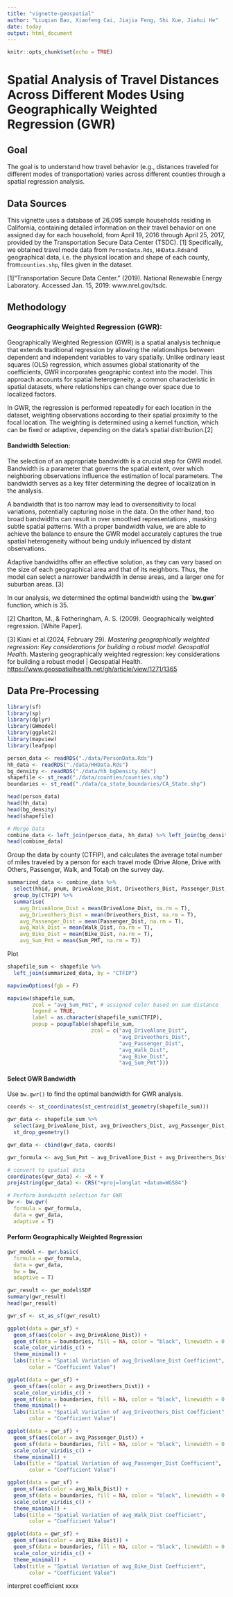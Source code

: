 ```yaml
---
title: "vignette-geospatial"
author: "Liuqian Bao, Xiaofeng Cai, Jiajia Feng, Shi Xue, Jiahui He"
date: today 
output: html_document
---
```


```r
knitr::opts_chunk$set(echo = TRUE)
```

# Spatial Analysis of Travel Distances Across Different Modes Using Geographically Weighted Regression (GWR)

## Goal

The goal is to understand how travel behavior (e.g., distances traveled for different modes of transportation) varies across different counties through a spatial regression analysis.

## Data Sources

This vignette uses a database of 26,095 sample households residing in California, containing detailed information on their travel behavior on one assigned day for each household, from April 19, 2016 through April 25, 2017, provided by the Transportation Secure Data Center (TSDC). [1] Specifically, we obtained travel mode data from `PersonData.Rds`, `HHData.Rds`and geographical data, i.e. the physical location and shape of each county, from`counties.shp`, files given in the dataset.

[1]"Transportation Secure Data Center." (2019). National Renewable Energy Laboratory. Accessed Jan. 15, 2019: www.nrel.gov/tsdc.

## Methodology

### Geographically Weighted Regression (GWR):

Geographically Weighted Regression (GWR) is a spatial analysis technique that extends traditional regression by allowing the relationships between dependent and independent variables to vary spatially. Unlike ordinary least squares (OLS) regression, which assumes global stationarity of the coefficients, GWR incorporates geographic context into the model. This approach accounts for spatial heterogeneity, a common characteristic in spatial datasets, where relationships can change over space due to localized factors.

In GWR, the regression is performed repeatedly for each location in the dataset, weighting observations according to their spatial proximity to the focal location. The weighting is determined using a kernel function, which can be fixed or adaptive, depending on the data's spatial distribution.[2]

#### Bandwidth Selection:

The selection of an appropriate bandwidth is a crucial step for GWR model. Bandwidth is a parameter that governs the spatial extent, over which neighboring observations influence the estimation of local parameters. The bandwidth serves as a key filter determining the degree of localization in the analysis. 

A bandwidth that is too narrow may lead to oversensitivity to local variations, potentially capturing noise in the data. On the other hand, too broad bandwidths can result in over smoothed representations , masking subtle spatial patterns. With a proper bandwidth value, we are able to achieve the balance to ensure the GWR model accurately captures the true spatial heterogeneity without being unduly influenced by distant observations. 

Adaptive bandwidths offer an effective solution, as they can vary based on the size of each geographical area and that of its neighbors. Thus, the model can select a narrower bandwidth in dense areas, and a larger one for suburban areas. [3]

In our analysis, we determined the optimal bandwidth using the \`**bw.gwr\`** function, which is 35.

[2] Charlton, M., & Fotheringham, A. S. (2009). Geographically weighted regression. [White Paper].

[3] Kiani et al.(2024, February 29). *Mastering geographically weighted regression: Key considerations for building a robust model: Geospatial Health*. Mastering geographically weighted regression: key considerations for building a robust model \| Geospatial Health. <https://www.geospatialhealth.net/gh/article/view/1271/1365>

## Data Pre-Processing

```r
library(sf) 
library(sp)
library(dplyr)
library(GWmodel)
library(ggplot2)
library(mapview)
library(leafpop)

person_data <- readRDS("./data/PersonData.Rds")
hh_data <- readRDS("./data/HHData.Rds")
bg_density <- readRDS("./data/hh_bgDensity.Rds")
shapefile <- st_read("./data/counties/counties.shp")
boundaries <- st_read("./data/ca_state_boundaries/CA_State.shp")

head(person_data)
head(hh_data)
head(bg_density)
head(shapefile)
```

```r
# Merge Data
combine_data <- left_join(person_data, hh_data) %>% left_join(bg_density)
head(combine_data)
```

Group the data by county (CTFIP), and calculates the average total number of miles traveled by a person for each travel mode (Drive Alone, Drive with Others, Passenger, Walk, and Total) on the survey day.

```r
summarized_data <- combine_data %>%
  select(hhid, pnum, DriveAlone_Dist, Driveothers_Dist, Passenger_Dist, Walk_Dist, Bike_Dist, CTFIP, Sum_PMT) %>%
  group_by(CTFIP) %>%
  summarise(
    avg_DriveAlone_Dist = mean(DriveAlone_Dist, na.rm = T),
    avg_Driveothers_Dist = mean(Driveothers_Dist, na.rm = T),
    avg_Passenger_Dist = mean(Passenger_Dist, na.rm = T),
    avg_Walk_Dist = mean(Walk_Dist, na.rm = T),
    avg_Bike_Dist = mean(Bike_Dist, na.rm = T),
    avg_Sum_Pmt = mean(Sum_PMT, na.rm = T))
```

Plot

```r
shapefile_sum <- shapefile %>%
  left_join(summarized_data, by = "CTFIP")

mapviewOptions(fgb = F)

mapview(shapefile_sum, 
        zcol = "avg_Sum_Pmt", # assigned color based on sum distance
        legend = TRUE,
        label = as.character(shapefile_sum$CTFIP),  
        popup = popupTable(shapefile_sum, 
                           zcol = c("avg_DriveAlone_Dist", 
                                    "avg_Driveothers_Dist", 
                                    "avg_Passenger_Dist", 
                                    "avg_Walk_Dist", 
                                    "avg_Bike_Dist",
                                    "avg_Sum_Pmt")))
```

#### Select GWR Bandwidth

Use `bw.gwr()` to find the optimal bandwidth for GWR analysis.

```r
coords <- st_coordinates(st_centroid(st_geometry(shapefile_sum)))

gwr_data <- shapefile_sum %>%
  select(avg_DriveAlone_Dist, avg_Driveothers_Dist, avg_Passenger_Dist, avg_Walk_Dist, avg_Bike_Dist, avg_Sum_Pmt) %>%
  st_drop_geometry()

gwr_data <- cbind(gwr_data, coords)

gwr_formula <- avg_Sum_Pmt ~ avg_DriveAlone_Dist + avg_Driveothers_Dist + avg_Passenger_Dist + avg_Walk_Dist + avg_Bike_Dist

# convert to spatial data
coordinates(gwr_data) <- ~X + Y
proj4string(gwr_data) <- CRS("+proj=longlat +datum=WGS84")

# Perform bandwidth selection for GWR
bw <- bw.gwr(
  formula = gwr_formula,
  data = gwr_data,  
  adaptive = T)
```

#### Perform Geographically Weighted Regression

```r
gwr_model <- gwr.basic(
  formula = gwr_formula,
  data = gwr_data,
  bw = bw, 
  adaptive = T)

gwr_result <- gwr_model$SDF
summary(gwr_result)
head(gwr_result)

gwr_sf <- st_as_sf(gwr_result)
```

```r
ggplot(data = gwr_sf) +
  geom_sf(aes(color = avg_DriveAlone_Dist)) + 
  geom_sf(data = boundaries, fill = NA, color = "black", linewidth = 0.2) +
  scale_color_viridis_c() +  
  theme_minimal() +
  labs(title = "Spatial Variation of avg_DriveAlone_Dist Coefficient", 
       color = "Coefficient Value")
```

```r
ggplot(data = gwr_sf) +
  geom_sf(aes(color = avg_Driveothers_Dist)) +  
  scale_color_viridis_c() +  
  geom_sf(data = boundaries, fill = NA, color = "black", linewidth = 0.2) +
  theme_minimal() +
  labs(title = "Spatial Variation of avg_Driveothers_Dist Coefficient", 
       color = "Coefficient Value")
```

```r
ggplot(data = gwr_sf) +
  geom_sf(aes(color = avg_Passenger_Dist)) +  
  geom_sf(data = boundaries, fill = NA, color = "black", linewidth = 0.2) +
  scale_color_viridis_c() + 
  theme_minimal() +
  labs(title = "Spatial Variation of avg_Passenger_Dist Coefficient", 
       color = "Coefficient Value")
```

```r
ggplot(data = gwr_sf) +
  geom_sf(aes(color = avg_Walk_Dist)) +  
  geom_sf(data = boundaries, fill = NA, color = "black", linewidth = 0.2) +
  scale_color_viridis_c() +  
  theme_minimal() +
  labs(title = "Spatial Variation of avg_Walk_Dist Coefficient", 
       color = "Coefficient Value")
```

```r
ggplot(data = gwr_sf) +
  geom_sf(aes(color = avg_Bike_Dist)) +  
  geom_sf(data = boundaries, fill = NA, color = "black", linewidth = 0.2) +
  scale_color_viridis_c() +  
  theme_minimal() +
  labs(title = "Spatial Variation of avg_Bike_Dist Coefficient", 
       color = "Coefficient Value")
```

interpret coefficient xxxx
